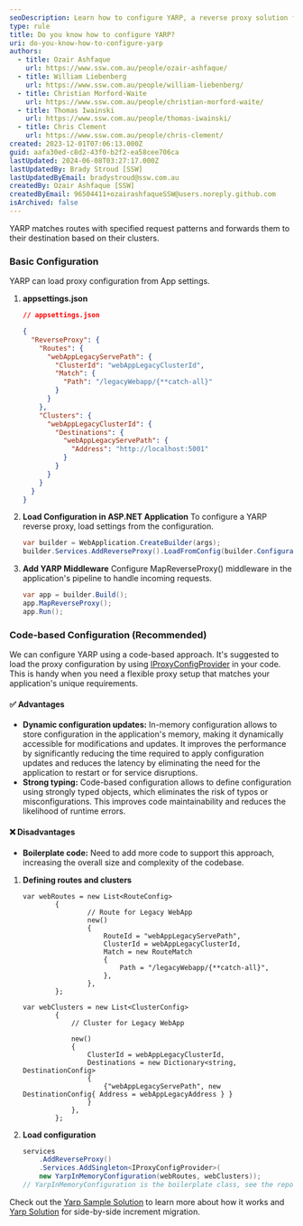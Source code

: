 ```yaml
---
seoDescription: Learn how to configure YARP, a reverse proxy solution for ASP.NET Core applications, and discover its benefits in enhancing performance, security, and scalability.
type: rule
title: Do you know how to configure YARP?
uri: do-you-know-how-to-configure-yarp
authors:
  - title: Ozair Ashfaque
    url: https://www.ssw.com.au/people/ozair-ashfaque/
  - title: William Liebenberg
    url: https://www.ssw.com.au/people/william-liebenberg/
  - title: Christian Morford-Waite
    url: https://www.ssw.com.au/people/christian-morford-waite/
  - title: Thomas Iwainski
    url: https://www.ssw.com.au/people/thomas-iwainski/
  - title: Chris Clement
    url: https://www.ssw.com.au/people/chris-clement/
created: 2023-12-01T07:06:13.000Z
guid: aafa30ed-c8d2-43f0-b2f2-ea58cee706ca
lastUpdated: 2024-06-08T03:27:17.000Z
lastUpdatedBy: Brady Stroud [SSW]
lastUpdatedByEmail: bradystroud@ssw.com.au
createdBy: Ozair Ashfaque [SSW]
createdByEmail: 96504411+ozairashfaqueSSW@users.noreply.github.com
isArchived: false
---
```


YARP matches routes with specified request patterns and forwards them to their destination based on their clusters.

### Basic Configuration

YARP can load proxy configuration from App settings.

1. **appsettings.json**

   ```json
   // appsettings.json

   {
     "ReverseProxy": {
       "Routes": {
         "webAppLegacyServePath": {
           "ClusterId": "webAppLegacyClusterId",
           "Match": {
             "Path": "/legacyWebapp/{**catch-all}"
           }
         }
       },
       "Clusters": {
         "webAppLegacyClusterId": {
           "Destinations": {
             "webAppLegacyServePath": {
               "Address": "http://localhost:5001"
             }
           }
         }
       }
     }
   }
   ```

2. **Load Configuration in ASP.NET Application**
   To configure a YARP reverse proxy, load settings from the configuration.

   ```cs
   var builder = WebApplication.CreateBuilder(args);
   builder.Services.AddReverseProxy().LoadFromConfig(builder.Configuration.GetSection("ReverseProxy"));
   ```

3. **Add YARP Middleware**
   Configure MapReverseProxy() middleware in the application's pipeline to handle incoming requests.

   ```cs
   var app = builder.Build();
   app.MapReverseProxy();
   app.Run();
   ```

### Code-based Configuration (Recommended)

We can configure YARP using a code-based approach. It's suggested to load the proxy configuration by using [IProxyConfigProvider](https://microsoft.github.io/reverse-proxy/articles/config-providers.html#in-memory-config) in your code. This is handy when you need a flexible proxy setup that matches your application's unique requirements.

#### ✅ Advantages

- **Dynamic configuration updates:** In-memory configuration allows to store configuration in the application's memory, making it dynamically accessible for modifications and updates.
  It improves the performance by significantly reducing the time required to apply configuration updates and reduces the latency by eliminating the need for the application to restart or for service disruptions.
- **Strong typing:** Code-based configuration allows to define configuration using strongly typed objects, which eliminates the risk of typos or misconfigurations. This improves code maintainability and reduces the likelihood of runtime errors.

#### ❌ Disadvantages

- **Boilerplate code:** Need to add more code to support this approach, increasing the overall size and complexity of the codebase.

1. **Defining routes and clusters**

   ```CSharp
   var webRoutes = new List<RouteConfig>
           {
                   // Route for Legacy WebApp
                   new()
                   {
                       RouteId = "webAppLegacyServePath",
                       ClusterId = webAppLegacyClusterId,
                       Match = new RouteMatch
                       {
                           Path = "/legacyWebapp/{**catch-all}",
                       },
                   },
           };

   var webClusters = new List<ClusterConfig>
           {
               // Cluster for Legacy WebApp

               new()
               {
                   ClusterId = webAppLegacyClusterId,
                   Destinations = new Dictionary<string, DestinationConfig>
                   {
                       {"webAppLegacyServePath", new DestinationConfig{ Address = webAppLegacyAddress } }
                   }
               },
           };
   ```

2. **Load configuration**

   ```csharp
   services
       .AddReverseProxy()
       .Services.AddSingleton<IProxyConfigProvider>(
       new YarpInMemoryConfiguration(webRoutes, webClusters));
   // YarpInMemoryConfiguration is the boilerplate class, see the repo for more details.
   ```

Check out the [Yarp Sample Solution](https://github.com/ozairashfaqueSSW/YarpSampleSolution) to learn more about how it works and [Yarp Solution](https://github.com/ozairashfaqueSSW/YarpSampleSolution/tree/Side-by-side-incremental-migration-using-yarp) for side-by-side increment migration.
